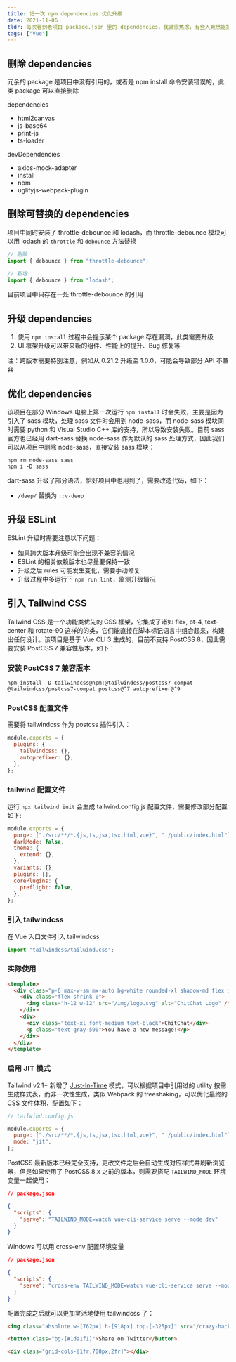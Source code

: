 ```yaml
---
title: 记一次 npm dependencies 优化升级
date: 2021-11-06
tldr: 每次看到老项目 package.json 里的 dependencies，我就很焦虑，有些人竟然能把 npm/install 等安装为 devDependecies，更有甚者装了但不用，就是玩儿，我就气不打一处来。终于在双十一之前有时间能整理一波了
tags: ["Vue"]
---
```


## 删除 dependencies

冗余的 package 是项目中没有引用的，或者是 npm install 命令安装错误的，此类 package 可以直接删除

dependencies

- html2canvas
- js-base64
- print-js
- ts-loader

devDependencies

- axios-mock-adapter
- install
- npm
- uglifyjs-webpack-plugin

## 删除可替换的 dependencies

项目中同时安装了 throttle-debounce 和 lodash，而 throttle-debounce 模块可以用 lodash 的 `throttle` 和 `debounce` 方法替换

```javascript
// 删除
import { debounce } from "throttle-debounce";

// 新增
import { debounce } from "lodash";
```

目前项目中只存在一处 throttle-debounce 的引用

## 升级 dependencies

1. 使用 `npm install` 过程中会提示某个 package 存在漏洞，此类需要升级
2. UI 框架升级可以带来新的组件、性能上的提升、Bug 修复等

注：跨版本需要特别注意，例如从 0.21.2 升级至 1.0.0，可能会导致部分 API 不兼容

## 优化 dependencies

该项目在部分 Windows 电脑上第一次运行 `npm install` 时会失败，主要是因为引入了 sass 模块，处理 sass 文件时会用到 node-sass，而 node-sass 模块同时需要 python 和 Visual Studio C++ 库的支持，所以导致安装失败。目前 sass 官方也已经用 dart-sass 替换 node-sass 作为默认的 sass 处理方式，因此我们可以从项目中删除 node-sass，直接安装 sass 模块：

```shell
npm rm node-sass sass
npm i -D sass
```

dart-sass 升级了部分语法，恰好项目中也用到了，需要改造代码，如下：

- `/deep/` 替换为 `::v-deep`

## 升级 ESLint

ESLint 升级时需要注意以下问题：

- 如果跨大版本升级可能会出现不兼容的情况
- ESLint 的相关依赖版本也尽量要保持一致
- 升级之后 rules 可能发生变化，需要手动修复
- 升级过程中多运行下 `npm run lint`，监测升级情况

## 引入 Tailwind CSS

Tailwind CSS 是一个功能类优先的 CSS 框架，它集成了诸如 flex, pt-4, text-center 和 rotate-90 这样的的类，它们能直接在脚本标记语言中组合起来，构建出任何设计。该项目是基于 Vue CLI 3 生成的，目前不支持 PostCSS 8，因此需要安装 PostCSS 7 兼容性版本，如下：

### 安装 PostCSS 7 兼容版本

```shell
npm install -D tailwindcss@npm:@tailwindcss/postcss7-compat @tailwindcss/postcss7-compat postcss@^7 autoprefixer@^9
```

### PostCSS 配置文件

需要将 tailwindcss 作为 postcss 插件引入：

```javascript
module.exports = {
  plugins: {
    tailwindcss: {},
    autoprefixer: {},
  },
};
```

### tailwind 配置文件

运行 `npx tailwind init` 会生成 tailwind.config.js 配置文件，需要修改部分配置如下:

```javascript
module.exports = {
  purge: ["./src/**/*.{js,ts,jsx,tsx,html,vue}", "./public/index.html"],
  darkMode: false,
  theme: {
    extend: {},
  },
  variants: {},
  plugins: [],
  corePlugins: {
    preflight: false,
  },
};
```

### 引入 tailwindcss

在 Vue 入口文件引入 tailwindcss

```javascript
import "tailwindcss/tailwind.css";
```

### 实际使用

```html
<template>
  <div class="p-6 max-w-sm mx-auto bg-white rounded-xl shadow-md flex items-center space-x-4">
    <div class="flex-shrink-0">
      <img class="h-12 w-12" src="/img/logo.svg" alt="ChitChat Logo" />
    </div>
    <div>
      <div class="text-xl font-medium text-black">ChitChat</div>
      <p class="text-gray-500">You have a new message!</p>
    </div>
  </div>
</template>
```

### 启用 JIT 模式

Tailwind v2.1+ 新增了 [Just-In-Time](https://tailwindcss.com/docs/just-in-time-mode) 模式，可以根据项目中引用过的 utility 按需生成样式表，而非一次性生成，类似 Webpack 的 treeshaking，可以优化最终的 CSS 文件体积，配置如下：

```javascript
// tailwind.config.js

module.exports = {
  purge: ["./src/**/*.{js,ts,jsx,tsx,html,vue}", "./public/index.html"],
  mode: "jit",
};
```

PostCSS 最新版本已经完全支持，更改文件之后会自动生成对应样式并刷新浏览器，但是如果使用了 PostCSS 8.x 之前的版本，则需要搭配 `TAILWIND_MODE` 环境变量一起使用：

```json
// package.json

{
  "scripts": {
    "serve": "TAILWIND_MODE=watch vue-cli-service serve --mode dev"
  }
}
```

Windows 可以用 cross-env 配置环境变量

```json
// package.json

{
  "scripts": {
    "serve": "cross-env TAILWIND_MODE=watch vue-cli-service serve --mode dev"
  }
}
```

配置完成之后就可以更加灵活地使用 tailwindcss 了：

```html
<img class="absolute w-[762px] h-[918px] top-[-325px]" src="/crazy-background-image.png" />

<button class="bg-[#1da1f1]">Share on Twitter</button>

<div class="grid-cols-[1fr,700px,2fr]"></div>
```
